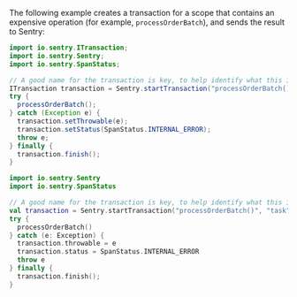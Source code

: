 The following example creates a transaction for a scope that contains an expensive operation (for example, `processOrderBatch`), and sends the result to Sentry:

```java {tabTitle:Java}
import io.sentry.ITransaction;
import io.sentry.Sentry;
import io.sentry.SpanStatus;

// A good name for the transaction is key, to help identify what this is about
ITransaction transaction = Sentry.startTransaction("processOrderBatch()", "task");
try {
  processOrderBatch();
} catch (Exception e) {
  transaction.setThrowable(e);
  transaction.setStatus(SpanStatus.INTERNAL_ERROR);
  throw e;
} finally {
  transaction.finish();
}
```

```kotlin {tabTitle:Kotlin}
import io.sentry.Sentry
import io.sentry.SpanStatus

// A good name for the transaction is key, to help identify what this is about
val transaction = Sentry.startTransaction("processOrderBatch()", "task")
try {
  processOrderBatch()
} catch (e: Exception) {
  transaction.throwable = e
  transaction.status = SpanStatus.INTERNAL_ERROR
  throw e
} finally {
  transaction.finish();
}
```

